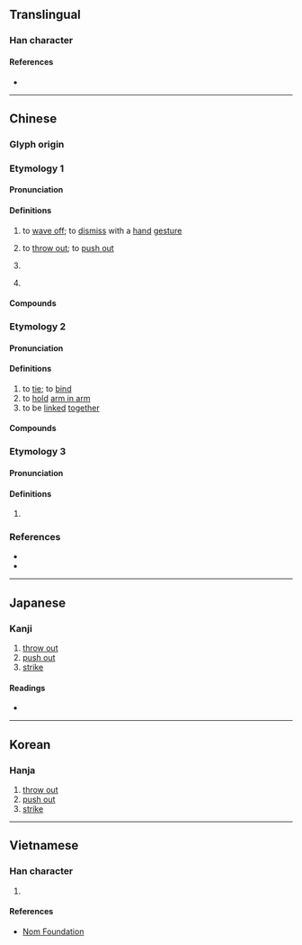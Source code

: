 {{character info/new}}
==Translingual==

===Han character===
{{Han char|rn=64|rad=手|as=11|sn=14|four=51091|canj=QMWF|ids=⿰扌票}}

====References====
* {{Han ref|kx=0452.120|dkj=12651|dj=0802.160|hdz=31943.060|uh=647D|ud=25725|bh=E1E1|bd=57825}}

----

==Chinese==

===Glyph origin===
{{Han etym}}

===Etymology 1===
{{zh-forms}}

====Pronunciation====
{{zh-pron
|m=biāo
|c=biu1,piu1
|mn=
|mc=
|oc=
|cat=v
}}
{{attention|zh|please check}}
{{attention|yue|please check}}
{{attn|ltc}}{{attn|och|Middle+Old Chinese needs to be distributed}}

====Definitions====
{{zh-hanzi}}

# {{lb|zh|literary}} to [[wave off]]; to [[dismiss]] with a [[hand]] [[gesture]]
# {{lb|zh|literary}} to [[throw out]]; to [[push out]]
# {{lb|zh|literary}} {{zh-alt-form|鏢|[[tip]] of a [[sword]]}}
# {{lb|zh|literary}} {{zh-alt-form|標|[[mark]]; [[sign]]}}

====Compounds====
{{zh-der|擗摽|摽幟|摽牌}}

===Etymology 2===
{{zh-forms}}

====Pronunciation====
{{zh-pron
|m=biào,piǎo,1nb=Mainland,2nb=Taiwan
|c=piu5
|mn=
|mc=
|oc=
|cat=v
}}

====Definitions====
{{zh-hanzi}}

# to [[tie]]; to [[bind]]
# to [[hold]] [[arm in arm]]
# to be [[linked]] [[together]]

====Compounds====
{{zh-der|摽說|摽落|摽梅之年|摽梅|摽有梅}}

===Etymology 3===
{{zh-forms}}

====Pronunciation====
{{zh-pron
|m=biào
|c=
|mn=
|mc=
|oc=
|cat=
}}

====Definitions====
{{zh-hanzi}}

# {{rfdef|zh}}

===References===
* {{R:twedu|B01395}}
* {{R:yue:mfccd}}

----

==Japanese==

===Kanji===
{{ja-kanji|grade=|rs=手11}}

# [[throw out]]
# [[push out]]
# [[strike]]

====Readings====
* {{ja-readings|on=[[ひょう]] (hyō), [[びょう]] (byō), [[ほう]] (hō)|kun=[[うつ]] (utsu)}}

----

==Korean==

===Hanja===
{{ko-hanja|hangeul=표|eumhun=|rv=pyo|mr=p'yo|y=phyo}}

# [[throw out]]
# [[push out]]
# [[strike]]

----

==Vietnamese==

===Han character===
{{vi-hantu|rs=手11|[[phiếu]], [[xeo]], [[bêu]], [[xều]]}}

# {{rfdef|vi|sort=手11}}

====References====
* [http://nomfoundation.org/common/nom_details.php?codepoint=647d Nom Foundation]